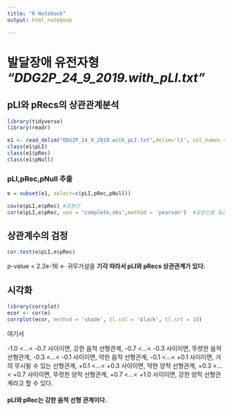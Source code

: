 ```yaml
---
title: "R Notebook"
output: html_notebook

---
```

# 발달장애 유전자형 _"DDG2P_24_9_2019.with_pLI.txt"_


## pLI와 pRecs의 상관관계분석

```r
library(tidyverse)
library(readr)

e1 <- read_delim("DDG2P_24_9_2019.with_pLI.txt",delim='\t', col_names = T)
class(e1$pLI)
class(e1$pRec)
class(e1$pNull)

```

### pLI,pRec,pNull 추출
```r
e = subset(e1, select=c(pLI,pRec,pNull))
```

```r
cov(e$pLI,e$pRec) #공분산
cor(e$pLI,e$pRec, use = 'complete.obs',method = 'pearson')  #공분산을 표준화 시킨 상관계수 강한 음적선형 관계
```

## 상관계수의 검정
```r
cor.test(e$pLI,e$pRec)
```
  p-value < 2.2e-16  <- 귀무가설을 **기각 따라서 pLI와 pRecs 상관관계가 있다.**
  

## 시각화
```r
library(corrplot)
ecor <- cor(e)
corrplot(ecor, method = 'shade', tl.col = 'black', tl.srt = 10)
```

여기서

-1.0 <...< -0.7 사이이면, 강한 음적 선형관계,
-0.7 <...< -0.3 사이이면, 뚜렷한 음적 선형관계,
-0.3 <...<  -0.1 사이이면, 약한 음적 선형관계,
-0.1 <...< +0.1 사이이면, 거의 무시될 수 있는 선형관계,
+0.1 <...< +0.3 사이이면, 약한 양적 선형관계,
+0.3 <...< +0.7 사이이면, 뚜렷한 양적 선형관계,
+0.7 <...< +1.0 사이이면, 강한 양적 선형관계라고 할 수 있다.

#### **pLI와 pRec는 강한 음적 선형 관계이다.**




